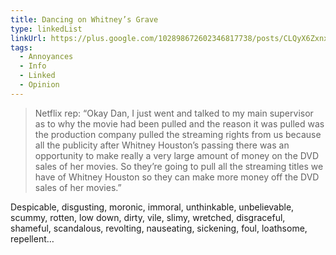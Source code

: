 ```yaml
---
title: Dancing on Whitney’s Grave
type: linkedList
linkUrl: https://plus.google.com/102898672602346817738/posts/CLQyX6ZxnxT
tags:
  - Annoyances
  - Info
  - Linked
  - Opinion
---
```


> Netflix rep: “Okay Dan, I just went and talked to my main supervisor as to why the movie had been pulled and the reason it was pulled was the production company pulled the streaming rights from us because all the publicity after Whitney Houston’s passing there was an opportunity to make really a very large amount of money on the DVD sales of her movies. So they’re going to pull all the streaming titles we have of Whitney Houston so they can make more money off the DVD sales of her movies.”

Despicable, disgusting, moronic, immoral, unthinkable, unbelievable, scummy, rotten, low down, dirty, vile, slimy, wretched, disgraceful, shameful, scandalous, revolting, nauseating, sickening, foul, loathsome, repellent…
